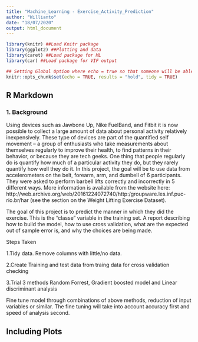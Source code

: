 ```yaml
---
title: "Machine_Learning - Exercise_Activity_Prediction"
author: "Willianto"
date: "18/07/2020"
output: html_document
---
```


```r
library(knitr) ##Load Knitr package
library(ggplot2) ##Plotting and data
library(caret) ##Load package for ML
library(car) ##Load package for VIF output
```

```r
## Setting Global Option where echo = true so that someone will be able to read the code and results.
knitr::opts_chunk$set(echo = TRUE, results = "hold", tidy = TRUE)
```

## R Markdown

### 1. Background

Using devices such as Jawbone Up, Nike FuelBand, and Fitbit it is now possible to collect a large amount of data about personal activity relatively inexpensively. These type of devices are part of the quantified self movement – a group of enthusiasts who take measurements about themselves regularly to improve their health, to find patterns in their behavior, or because they are tech geeks. One thing that people regularly do is quantify how much of a particular activity they do, but they rarely quantify how well they do it. In this project, the goal will be to use data from accelerometers on the belt, forearm, arm, and dumbell of 6 participants. They were asked to perform barbell lifts correctly and incorrectly in 5 different ways. More information is available from the website here: http://web.archive.org/web/20161224072740/http:/groupware.les.inf.puc-rio.br/har (see the section on the Weight Lifting Exercise Dataset).

The goal of this project is to predict the manner in which they did the exercise. This is the "classe" variable in the training set. A report describing how to build the model, how to use cross validation, what are the expected out of sample error is, and why the choices are being made.

Steps Taken

1.Tidy data. Remove columns with little/no data.

2.Create Training and test data from traing data for cross validation checking

3.Trial 3 methods Random Forrest, Gradient boosted model and Linear discriminant analysis

Fine tune model through combinations of above methods, reduction of input variables or similar. The fine tuning will take into account accuracy first and speed of analysis second.


## Including Plots

